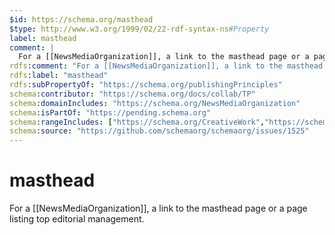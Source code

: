 ```yaml
---
$id: https://schema.org/masthead
$type: http://www.w3.org/1999/02/22-rdf-syntax-ns#Property
label: masthead
comment: |
  For a [[NewsMediaOrganization]], a link to the masthead page or a page listing top editorial management.
rdfs:comment: "For a [[NewsMediaOrganization]], a link to the masthead page or a page listing top editorial management."
rdfs:label: "masthead"
rdfs:subPropertyOf: "https://schema.org/publishingPrinciples"
schema:contributor: "https://schema.org/docs/collab/TP"
schema:domainIncludes: "https://schema.org/NewsMediaOrganization"
schema:isPartOf: "https://pending.schema.org"
schema:rangeIncludes: ["https://schema.org/CreativeWork","https://schema.org/URL"]
schema:source: "https://github.com/schemaorg/schemaorg/issues/1525"
---
```


# masthead

For a [[NewsMediaOrganization]], a link to the masthead page or a page listing top editorial management.

